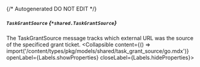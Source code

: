 {/* Autogenerated DO NOT EDIT  */}

##### `TaskGrantSource` *{`*shared.TaskGrantSource`}*
The TaskGrantSource message tracks which external URL was the source of the specificed grant ticket.
<Collapsible content={() => import('/content/types/pkg/models/shared/task_grant_source/go.mdx')} openLabel={Labels.showProperties} closeLabel={Labels.hideProperties}>
</Collapsible>


